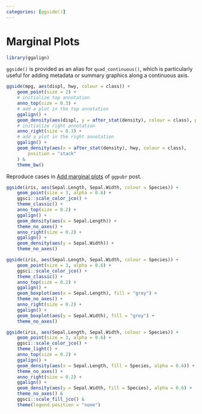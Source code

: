 ```yaml
---
categories: [ggside()]
---
```


# Marginal Plots

```r
library(ggalign)
```

`ggside()` is provided as an alias for `quad_continuous()`, which is particularly useful for adding metadata or summary graphics along a continuous axis.

```r
ggside(mpg, aes(displ, hwy, colour = class)) +
    geom_point(size = 2) +
    # initialize top annotation
    anno_top(size = 0.3) +
    # add a plot in the top annotation
    ggalign() +
    geom_density(aes(displ, y = after_stat(density), colour = class), position = "stack") +
    # initialize right annotation
    anno_right(size = 0.3) +
    # add a plot in the right annotation
    ggalign() +
    geom_density(aes(x = after_stat(density), hwy, colour = class),
        position = "stack"
    ) &
    theme_bw()
```

Reproduce cases in [Add marginal plots](https://www.sthda.com/english/articles/24-ggpubr-publication-ready-plots/78-perfect-scatter-plots-with-correlation-and-marginal-histograms/) of `ggpubr` post.

```r
ggside(iris, aes(Sepal.Length, Sepal.Width, colour = Species)) +
    geom_point(size = 3, alpha = 0.6) +
    ggsci::scale_color_jco() +
    theme_classic() +
    anno_top(size = 0.2) +
    ggalign() +
    geom_density(aes(x = Sepal.Length)) +
    theme_no_axes() +
    anno_right(size = 0.2) +
    ggalign() +
    geom_density(aes(y = Sepal.Width)) +
    theme_no_axes()
```


```r
ggside(iris, aes(Sepal.Length, Sepal.Width, colour = Species)) +
    geom_point(size = 3, alpha = 0.6) +
    ggsci::scale_color_jco() +
    theme_classic() +
    anno_top(size = 0.2) +
    ggalign() +
    geom_boxplot(aes(x = Sepal.Length), fill = "grey") +
    theme_no_axes() +
    anno_right(size = 0.2) +
    ggalign() +
    geom_boxplot(aes(y = Sepal.Width), fill = "grey") +
    theme_no_axes()
```


```r
ggside(iris, aes(Sepal.Length, Sepal.Width, colour = Species)) +
    geom_point(size = 3, alpha = 0.6) +
    ggsci::scale_color_jco() +
    theme_light() +
    anno_top(size = 0.2) +
    ggalign() +
    geom_density(aes(x = Sepal.Length, fill = Species, alpha = 0.6)) +
    theme_no_axes() +
    anno_right(size = 0.2) +
    ggalign() +
    geom_density(aes(y = Sepal.Width, fill = Species), alpha = 0.6) +
    theme_no_axes() &
    ggsci::scale_fill_jco() &
    theme(legend.position = "none")
```

